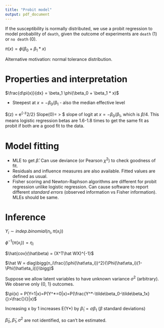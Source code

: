 ```yaml
---
title: "Probit model"
output: pdf_document
---
```


If the susceptibility is normally distributed, we use a probit regression to model probability of `death`, given the outcome of experiments are `death` (1) or `no death` (0).

$\pi(x) = \phi(\beta_0 + \beta_1 * x)$

Alternative motivation: normal tolerance distribution.

# Properties and interpretation

$\frac{d\pi(x)}{dx} = \beta_1 \phi(\beta_0 + \beta_1 * x)$

- Steepest at $x = -\beta_0/\beta_1$ - also the median effective level

$\phi(z) = \frac{1}{\sqrt{2*\pi}}e^{-z^2/2} \implies Slope(0)=\frac{\beta}{\sqrt{2*\pi}} > $ slope of logit at $x = -\beta_0/\beta_1$, which is $\beta/4$. This means logistic regression betas are 1.6-1.8 times to get the same fit as probit if both are a good fit to the data.

# Model fitting

- MLE to get $\hat\beta$. Can use deviance (or Pearson $\chi^2$) to check goodness of fit.
- Residuals and influence measures are also available. Fitted values are defined as usual.
- Fisher scoring and Newton-Raphson algorithms are different for probit regression unlike logistic regression. Can cause software to report different *standard errors* (observed information vs Fisher information). MLEs should be same.

# Inference

$Y_i \sim indep.binomial(n_i, \pi(x_i))$

$\phi^{-1}(\pi(x_i))=\eta_i$

$\hat{cov}(\hat\beta) = (X^T\hat WX)^{-1}$

$\hat W = diag\bigg(n_i\frac{(\phi(\hat\eta_i))^2}{\Phi(\hat\eta_i)(1-\Phi(\hat\eta_i))}\bigg)$

Suppose we allow latent variables to have unknown variance $\sigma^2$ (arbitrary). We observe only {0, 1} outcomes.

$\pi(x) = P(Y=1|x)=P(Y^*=0|x)=P(\frac{Y^*-\tilde\beta_0-\tilde\beta_1x}{}>\frac{}{}|x)$

Increasing x by 1 increases E(Y*) by $\tilde\beta_1 = \sigma\beta_1$ ($\beta$ standard deviations)

$\tilde\beta_0, \tilde\beta_1, \sigma^2$ are not identified, so can't be estimated.